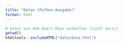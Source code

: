 ```yaml
---
title: "Daten (Python-Ausgabe)"
format: html
---
```


```r
# Datei aus dem Quell-Repo einbetten (nicht docs/) 
getwd()
htmltools::includeHTML("data/data.html")
```

